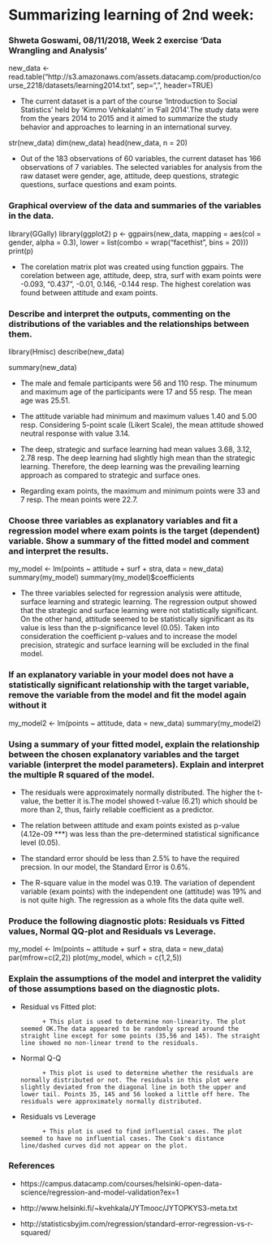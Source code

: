 # Summarizing learning of 2nd week: 


### Shweta Goswami, 08/11/2018, Week 2 exercise 'Data Wrangling and Analysis'

new_data <- read.table("http://s3.amazonaws.com/assets.datacamp.com/production/course_2218/datasets/learning2014.txt", sep=",", header=TRUE)

* The current dataset is a part of the course 'Introduction to Social Statistics' held by 'Kimmo Vehkalahti' in 'Fall 2014'.The study data were from the years 2014 to 2015 and it aimed to summarize the study behavior and approaches to learning in an international survey.

str(new_data)
dim(new_data)
head(new_data, n = 20)

* Out of the 183 observations of 60 variables, the current dataset has 166 observations of 7 variables. The selected variables for analysis from the raw dataset were gender, age, attitude, deep questions, strategic questions, surface questions and exam points. 

### Graphical overview of the data and summaries of the variables in the data.


library(GGally)
library(ggplot2)
p <- ggpairs(new_data, mapping = aes(col = gender, alpha = 0.3), lower = list(combo = wrap("facethist", bins = 20)))
print(p)

* The corelation matrix plot was created using function ggpairs. The corelation between age, attitude, deep, stra, surf with exam points were -0.093, "0.437", -0.01, 0.146, -0.144 resp. The highest corelation was found between attitude and exam points.


### Describe and interpret the outputs, commenting on the distributions of the variables and the relationships between them. 

library(Hmisc)
describe(new_data)

summary(new_data)

* The male and female participants were 56 and 110 resp. The minumum and maximum age of the participants were 17 and 55 resp. The mean age was 25.51.

* The attitude variable had minimum and maximum values 1.40 and 5.00 resp. Considering 5-point scale (Likert Scale), the mean attitude showed neutral response with value 3.14.

* The deep, strategic and surface learning had mean values 3.68, 3.12, 2.78 resp. The deep learning had slightly high mean than the strategic learning. Therefore, the deep learning was the prevailing learning approach as compared to strategic and surface ones.

* Regarding exam points, the maximum and minimum points were 33 and 7 resp. The mean points were 22.7. 

### Choose three variables as explanatory variables and fit a regression model where exam points is the target (dependent) variable. Show a summary of the fitted model and comment and interpret the results. 

my_model <- lm(points ~ attitude + surf + stra, data = new_data)
summary(my_model)
summary(my_model)$coefficients

* The three variables selected for regression analysis were attitude, surface learning and strategic learning. The regression output showed that the strategic and surface learning were not statistically significant. On the other hand, attitude seemed to be statistically significant as its value is less than the p-significance level (0.05). Taken into consideration the coefficient p-values and to increase the model precision, strategic and surface learning will be excluded in the final model. 

### If an explanatory variable in your model does not have a statistically significant relationship with the target variable, remove the variable from the model and fit the model again without it

my_model2 <- lm(points ~ attitude, data = new_data)
summary(my_model2)


### Using a summary of your fitted model, explain the relationship between the chosen explanatory variables and the target variable (interpret the model parameters). Explain and interpret the multiple R squared of the model.

* The residuals were approximately normally distributed. The higher the t-value, the better it is.The model showed t-value (6.21) which should be more than 2, thus, fairly reliable coefficient as a predictor.

* The relation between attitude and exam points existed as p-value (4.12e-09 ***) was less than the pre-determined statistical significance level (0.05). 

* The standard error should be less than 2.5% to have the required precsion. In our model, the Standard Error is 0.6%. 

* The R-square value in the model was 0.19. The variation of dependent variable (exam points) with the independent one (attitude) was 19% and is not quite high. The regression as a whole fits the data quite well.

### Produce the following diagnostic plots: Residuals vs Fitted values, Normal QQ-plot and Residuals vs Leverage.
my_model <- lm(points ~ attitude + surf + stra, data = new_data)
par(mfrow=c(2,2)) 
plot(my_model, which = c(1,2,5))

### Explain the assumptions of the model and interpret the validity of those assumptions based on the diagnostic plots.

* Residual vs Fitted plot: 

            + This plot is used to determine non-linearity. The plot seemed OK.The data appeared to be randomly spread around the straight line except for some points (35,56 and 145). The straight line showed no non-linear trend to the residuals.

* Normal Q-Q

            + This plot is used to determine whether the residuals are normally distributed or not. The residuals in this plot were slightly deviated from the diagonal line in both the upper and lower tail. Points 35, 145 and 56 looked a little off here. The residuals were approximately normally distributed.

* Residuals vs Leverage

            + This plot is used to find influential cases. The plot seemed to have no influential cases. The Cook's distance line/dashed curves did not appear on the plot.


### References

* https://campus.datacamp.com/courses/helsinki-open-data-science/regression-and-model-validation?ex=1

* http://www.helsinki.fi/~kvehkala/JYTmooc/JYTOPKYS3-meta.txt

* http://statisticsbyjim.com/regression/standard-error-regression-vs-r-squared/

